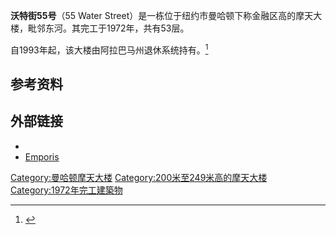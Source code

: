 {{coord|40.7032|-74.0091|type:landmark_region:US-NY|display=title}}
{{Infobox building
|name               = 沃特街55号<br>55 Water Street
|image              = 55 Water Street and north wing.jpg
|image_size         = 225px
|caption            = 
|location           = 
|coordinates        = 
|status             = 已完工
|start_date         = 1969
|completion_date    = 1972
|opening            = 
|building_type      = 办公楼
|antenna_spire      = 
|roof               = {{convert|687|ft|m|abbr=on}}
|top_floor          = 
|floor_count        = 53
|elevator_count     = 
|cost               = 
|floor_area         = {{convert|3.5|e6sqft|m2|sigfig=3}}
|architect          = [[Emery_Roth_&_Sons|Emery Roth & Sons]]<br>[[Lee_Jablin|Lee S. Jablin]]
|structural_engineer= The Office of James Ruderman
|main_contractor    = 
|developer          = [[Uris_Brothers|Uris Brothers]]
|owner              = [[Retirement_Systems_of_Alabama|Retirement Systems of Alabama]]
|management         = 
|references         = 
}}

'''沃特街55号'''（55 Water Street）是一栋位于纽约市曼哈顿下称金融区高{{convert|687|ft}}的摩天大楼，毗邻东河。其完工于1972年，共有53层。 

自1993年起，该大楼由阿拉巴马州退休系统持有。<ref>{{cite news |date= October 10, 1993 |url= http://www.nytimes.com/1993/10/10/realestate/postings-55-water-street-new-start-for-a-troubled-building.html |title= 55 Water Street: New Start for a Troubled Building |publisher= The New York Times |accessdate= 2013-12-01 |archive-date= 2013-12-19 |archive-url= https://web.archive.org/web/20131219223743/http://www.nytimes.com/1993/10/10/realestate/postings-55-water-street-new-start-for-a-troubled-building.html |dead-url= no }}</ref>

== 参考资料 ==
{{reflist|30em}}

== 外部链接 ==
{{commons category|55 Water Street}}
*{{official website|http://www.55water.com/}}
*[http://www.emporis.com/building/55waterstreet-newyorkcity-ny-usa Emporis] {{Wayback|url=http://www.emporis.com/building/55waterstreet-newyorkcity-ny-usa |date=20140109061123 }}

[[Category:曼哈顿摩天大楼|Category:曼哈顿摩天大楼]]
[[Category:200米至249米高的摩天大楼|Category:200米至249米高的摩天大楼]]
[[Category:1972年完工建築物|Category:1972年完工建築物]]